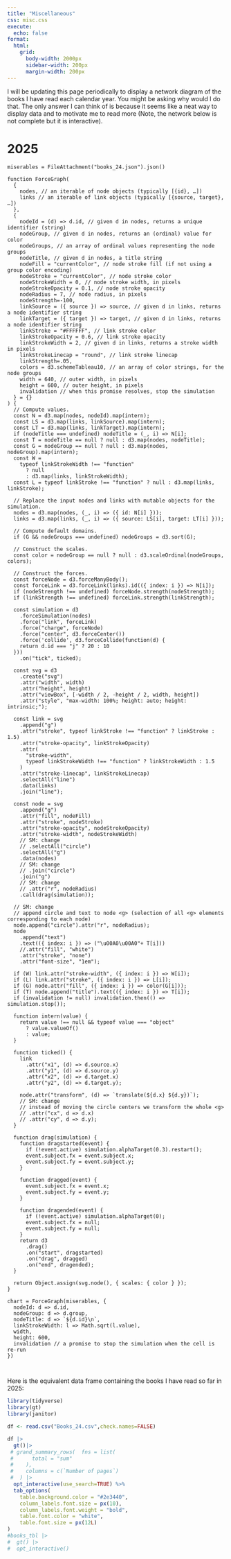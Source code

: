 ```yaml
---
title: "Miscellaneous"
css: misc.css
execute:
  echo: false
format:
  html:
    grid:
      body-width: 2000px
      sidebar-width: 200px
      margin-width: 200px
---
```


I will be updating this page periodically to display a network diagram of the books I have read each calendar year. You might be asking why would I do that. The only answer I can think of is because it seems like a neat way to display data and to motivate me to read more (Note, the network below is not complete but it is interactive).

# 2025

```ojs
miserables = FileAttachment("books_24.json").json()

function ForceGraph(
  {
    nodes, // an iterable of node objects (typically [{id}, …])
    links // an iterable of link objects (typically [{source, target}, …])
  },
  {
    nodeId = (d) => d.id, // given d in nodes, returns a unique identifier (string)
    nodeGroup, // given d in nodes, returns an (ordinal) value for color
    nodeGroups, // an array of ordinal values representing the node groups
    nodeTitle, // given d in nodes, a title string
    nodeFill = "currentColor", // node stroke fill (if not using a group color encoding)
    nodeStroke = "currentColor", // node stroke color
    nodeStrokeWidth = 0, // node stroke width, in pixels
    nodeStrokeOpacity = 0.1, // node stroke opacity
    nodeRadius = 7, // node radius, in pixels
    nodeStrength=-100,
    linkSource = ({ source }) => source, // given d in links, returns a node identifier string
    linkTarget = ({ target }) => target, // given d in links, returns a node identifier string
    linkStroke = "#FFFFFF", // link stroke color
    linkStrokeOpacity = 0.6, // link stroke opacity
    linkStrokeWidth = 2, // given d in links, returns a stroke width in pixels
    linkStrokeLinecap = "round", // link stroke linecap
    linkStrength=.05,
    colors = d3.schemeTableau10, // an array of color strings, for the node groups
    width = 640, // outer width, in pixels
    height = 600, // outer height, in pixels
    invalidation // when this promise resolves, stop the simulation
  } = {}
) {
  // Compute values.
  const N = d3.map(nodes, nodeId).map(intern);
  const LS = d3.map(links, linkSource).map(intern);
  const LT = d3.map(links, linkTarget).map(intern);
  if (nodeTitle === undefined) nodeTitle = (_, i) => N[i];
  const T = nodeTitle == null ? null : d3.map(nodes, nodeTitle);
  const G = nodeGroup == null ? null : d3.map(nodes, nodeGroup).map(intern);
  const W =
    typeof linkStrokeWidth !== "function"
      ? null
      : d3.map(links, linkStrokeWidth);
  const L = typeof linkStroke !== "function" ? null : d3.map(links, linkStroke);

  // Replace the input nodes and links with mutable objects for the simulation.
  nodes = d3.map(nodes, (_, i) => ({ id: N[i] }));
  links = d3.map(links, (_, i) => ({ source: LS[i], target: LT[i] }));

  // Compute default domains.
  if (G && nodeGroups === undefined) nodeGroups = d3.sort(G);

  // Construct the scales.
  const color = nodeGroup == null ? null : d3.scaleOrdinal(nodeGroups, colors);

  // Construct the forces.
  const forceNode = d3.forceManyBody();
  const forceLink = d3.forceLink(links).id(({ index: i }) => N[i]);
  if (nodeStrength !== undefined) forceNode.strength(nodeStrength);
  if (linkStrength !== undefined) forceLink.strength(linkStrength);

  const simulation = d3
    .forceSimulation(nodes)
    .force("link", forceLink)
    .force("charge", forceNode)
    .force("center", d3.forceCenter())
    .force('collide', d3.forceCollide(function(d) {
    return d.id === "j" ? 20 : 10
  }))
    .on("tick", ticked);

  const svg = d3
    .create("svg")
    .attr("width", width)
    .attr("height", height)
    .attr("viewBox", [-width / 2, -height / 2, width, height])
    .attr("style", "max-width: 100%; height: auto; height: intrinsic;");

  const link = svg
    .append("g")
    .attr("stroke", typeof linkStroke !== "function" ? linkStroke : 1.5)
    .attr("stroke-opacity", linkStrokeOpacity)
    .attr(
      "stroke-width",
      typeof linkStrokeWidth !== "function" ? linkStrokeWidth : 1.5
    )
    .attr("stroke-linecap", linkStrokeLinecap)
    .selectAll("line")
    .data(links)
    .join("line");

  const node = svg
    .append("g")
    .attr("fill", nodeFill)
    .attr("stroke", nodeStroke)
    .attr("stroke-opacity", nodeStrokeOpacity)
    .attr("stroke-width", nodeStrokeWidth)
    // SM: change
    // .selectAll("circle")
    .selectAll("g")
    .data(nodes)
    // SM: change
    // .join("circle")
    .join("g")
    // SM: change
    // .attr("r", nodeRadius)
    .call(drag(simulation));

  // SM: change
  // append circle and text to node <g> (selection of all <g> elements corresponding to each node)
  node.append("circle").attr("r", nodeRadius);
  node
    .append("text")
    .text(({ index: i }) => ("\u00A0\u00A0"+ T[i]))
    //.attr("fill", "white")
    .attr("stroke", "none")
    .attr("font-size", "1em");

  if (W) link.attr("stroke-width", ({ index: i }) => W[i]);
  if (L) link.attr("stroke", ({ index: i }) => L[i]);
  if (G) node.attr("fill", ({ index: i }) => color(G[i]));
  if (T) node.append("title").text(({ index: i }) => T[i]);
  if (invalidation != null) invalidation.then(() => simulation.stop());

  function intern(value) {
    return value !== null && typeof value === "object"
      ? value.valueOf()
      : value;
  }

  function ticked() {
    link
      .attr("x1", (d) => d.source.x)
      .attr("y1", (d) => d.source.y)
      .attr("x2", (d) => d.target.x)
      .attr("y2", (d) => d.target.y);

    node.attr("transform", (d) => `translate(${d.x} ${d.y})`);
    // SM: change
    // instead of moving the circle centers we transform the whole <g>
    // .attr("cx", d => d.x)
    // .attr("cy", d => d.y);
  }

  function drag(simulation) {
    function dragstarted(event) {
      if (!event.active) simulation.alphaTarget(0.3).restart();
      event.subject.fx = event.subject.x;
      event.subject.fy = event.subject.y;
    }

    function dragged(event) {
      event.subject.fx = event.x;
      event.subject.fy = event.y;
    }

    function dragended(event) {
      if (!event.active) simulation.alphaTarget(0);
      event.subject.fx = null;
      event.subject.fy = null;
    }
    return d3
      .drag()
      .on("start", dragstarted)
      .on("drag", dragged)
      .on("end", dragended);
  }

  return Object.assign(svg.node(), { scales: { color } });
}

chart = ForceGraph(miserables, {
  nodeId: d => d.id,
  nodeGroup: d => d.group,
  nodeTitle: d => `${d.id}\n`,
  linkStrokeWidth: l => Math.sqrt(l.value),
  width,
  height: 600,
  invalidation // a promise to stop the simulation when the cell is re-run
})



```

Here is the equivalent data frame containing the books I have read so far in 2025:

```r

library(tidyverse)
library(gt)
library(janitor)

df <- read.csv("Books_24.csv",check.names=FALSE)

df |> 
  gt()|>
 # grand_summary_rows(  fns = list(
 #      total = "sum"
 #    ),
 #    columns = c(`Number of pages`)
 #  ) |>
  opt_interactive(use_search=TRUE) %>% 
  tab_options(
    table.background.color = "#2e3440",
    column_labels.font.size = px(10),
    column_labels.font.weight = "bold",
    table.font.color = "white",
    table.font.size = px(12L)
)
#books_tbl |>
#  gt() |>
#  opt_interactive()

```
